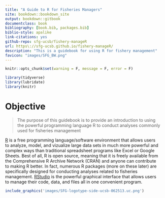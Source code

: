```yaml
--- 
title: "A Guide to R for Fisheries Managers"
site: bookdown::bookdown_site
output: bookdown::gitbook
documentclass: book
bibliography: [book.bib, packages.bib]
biblio-style: apalike
link-citations: yes
github-repo: sfg-ucsb/fishery-manageR
url: https\://sfg-ucsb.github.io/fishery-manageR/
description: "This is a guidebook for using R for fishery management"
favicon: "images/SFG_BW.png"
---
```


```r
knitr::opts_chunk$set(warning = F, message = F, error = F)

library(tidyverse)
library(lubridate) 
library(knitr)
```

# Objective
> The purpose of this guidebook is to provide an introduction to using the powerful programming language R to conduct analyses commonly used for fisheries management

[R](https://cran.r-project.org) is a free programming language/software environment that allows users to analyze, model, and vizualize large data sets in much more powerful and complex ways than traditional spreadsheet programs like Excel or Google Sheets. Best of all, R is open source, meaning that it is freely available from the Comprehensive R Archive Network (CRAN) and anyone can contribute to making R better. In fact, numerous R packages (more on these later) are specifically designed for conducting analyses related to fisheries management. [RStudio](https://www.rstudio.com) is the powerful graphical interface that allows users to manage their code, data, and files all in one convenient program.

```r
include_graphics('images/SFG-logotype-side-ucsb-062513.uc.png')
```


